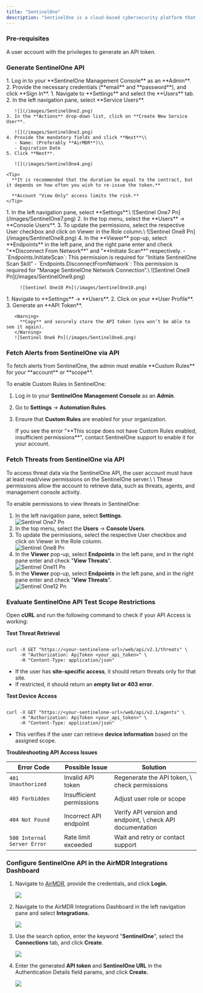 ```yaml
---
title: "SentinelOne"
description: "SentinelOne is a cloud-based cybersecurity platform that helps protect against cyber threats such as malware, ransomware, and advanced persistent threats (APTs)."
---
```


### Pre-requisites

<Tip>
  A user account with the privileges to generate an API token.
</Tip>

### Generate SentinelOne API

<Steps>
  <Step title="Access SentinelOne Management Console">
    1. Log in to your **SentinelOne Management Console** as an **Admin**.
    2. Provide the necessary credentials (**email** and **password**), and click **Sign In**.
  </Step>
  <Step title="Create a New Service User">
    1. Navigate to **Settings** and select the **Users** tab.
    2. In the left navigation pane, select **Service Users**.

       ![](/images/SentinelOne2.png)
    3. In the **Actions** drop-down list, click on **Create New Service User**.

       ![](/images/SentinelOne3.png)
    4. Provide the mandatory fields and click **Next**\\
       - Name: (Preferably **AirMDR**)\\
       - Expiration Date
    5. Click **Next**.

       ![](/images/SentinelOne4.png)

    <Tip>
      **It is recommended that the duration be equal to the contract, but it depends on how often you wish to re-issue the token.** 

      **Account "View Only" access limits the risk.**
    </Tip>
  </Step>
  <Step title="Assign User Permissions">
    1. In the left navigation pane, select **Settings**.\
       ![Sentinel One7 Pn](/images/SentinelOne7.png)
    2. In the top menu, select the **Users** → **Console Users**.
    3. To update the permissions, select the respective User checkbox and click on Viewer in the Role column.\
       ![Sentinel One8 Pn](/images/SentinelOne8.png)
    4. In the **Viewer** pop-up, select **Endpoints** in the left pane, and the right pane enter and check "**Disconnect From Network**" and "**Initiate Scan**" respectively.
       - `Endpoints.InitiateScan`: This permission is required for “Initiate SentinelOne Scan Skill”
       - `Endpoints.DisconnectFromNetwork`: This permission is required for “Manage SentinelOne Network Connection”.\
         ![Sentinel One9 Pn](/images/SentinelOne9.png)

         ![Sentinel One10 Pn](/images/SentinelOne10.png)
  </Step>
  <Step title="Generate an API Token">
    1. Navigate to **Settings** → **Users**.
    2. Click on your **User Profile**.
    3. Generate an **API Token**.

       <Warning>
         **Copy** and securely store the API token (you won’t be able to see it again).
       </Warning>
       ![Sentinel One6 Pn](/images/SentinelOne6.png)
  </Step>
</Steps>

### Fetch Alerts from SentinelOne via API

<Note>
  To fetch alerts from SentinelOne, the admin must enable **Custom Rules** for your **account** or **scope**.
</Note>

To enable Custom Rules in SentinelOne:

1. Log in to your **SentinelOne Management Console** as an **Admin**.
2. Go to **Settings** → **Automation Rules**.
3. Ensure that **Custom Rules** are enabled for your organization.

   <Tip>
     If you see the error "**This scope does not have Custom Rules enabled, insufficient permissions**", contact SentinelOne support to enable it for your account.
   </Tip>

### Fetch Threats from SentinelOne via API

<Note>
  To access threat data via the SentinelOne API, the user account must have at least read/view permissions on the SentinelOne server.\
  \
  These permissions allow the account to retrieve data, such as threats, agents, and management console activity.
</Note>

To enable permissions to view threats in SentinelOne:

1. In the left navigation pane, select **Settings**.\
   ![Sentinel One7 Pn](/images/SentinelOne7.png)
2. In the top menu, select the **Users** → **Console Users**.
3. To update the permissions, select the respective User checkbox and click on Viewer in the Role column.\
   ![Sentinel One8 Pn](/images/SentinelOne8.png)
4. In the **Viewer** pop-up, select **Endpoints** in the left pane, and in the right pane enter and check "**View Threats**".\
   ![Sentinel One11 Pn](/images/SentinelOne11.png)
5. In the **Viewer** pop-up, select **Endpoints** in the left pane, and in the right pane enter and check "**View Threats**".\
   ![Sentinel One12 Pn](/images/SentinelOne12.png)

### Evaluate SentinelOne API Test Scope Restrictions

Open **cURL** and run the following command to check if your API Access is working:

**Test Threat Retrieval**

```

curl -X GET "https://<your-sentinelone-url>/web/api/v2.1/threats" \
     -H "Authorization: ApiToken <your_api_token>" \
     -H "Content-Type: application/json"
```

- If the user has **site-specific access**, it should return threats only for that site.
- If restricted, it should return an **empty list or 403 error**.

**Test Device Access**

```

curl -X GET "https://<your-sentinelone-url>/web/api/v2.1/agents" \
     -H "Authorization: ApiToken <your_api_token>" \
     -H "Content-Type: application/json"
```

- This verifies if the user can retrieve **device information** based on the assigned scope.

**Troubleshooting API Access Issues**

| Error Code                  | Possible Issue           | Solution                                                    |
| --------------------------- | ------------------------ | ----------------------------------------------------------- |
| `401 Unauthorized`          | Invalid API token        | Regenerate the API token, \\ check permissions              |
| `403 Forbidden`             | Insufficient permissions | Adjust user role or scope                                   |
| `404 Not Found`             | Incorrect API endpoint   | Verify API version and endpoint, \\ check API documentation |
| `500 Internal Server Error` | Rate limit exceeded      | Wait and retry or contact support                           |

### Configure SentinelOne API in the AirMDR Integrations Dashboard

1. Navigate to [AirMDR](https://app.airmdr.com/auth/login), provide the credentials, and click **Login.**

   ![](/images/Datadog11.png)
2. Navigate to the AirMDR Integrations Dashboard in the left navigation pane and select **Integrations.**

   ![](/images/Datadog9.png)
3. Use the search option, enter the keyword "**SentinelOne**", select the **Connections** tab, and click **Create**.

   ![](/images/SentinelOne.png)
4. Enter the generated **API token** and **SentinelOne URL** in the Authentication Details field params, and click **Create.**

   ![](/images/SentinelOne1.png)